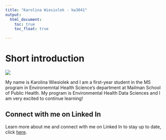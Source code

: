 ```yaml
---
title: "Karolina Wiesiolek - kw3041"
output: 
  html_document:
    toc: true
    toc_float: true

---
```


# Short introduction

![](https://media0.giphy.com/media/v1.Y2lkPTc5MGI3NjExcmttNnk5NThqcXJvNzUyY21tbXN4eWp6bThmc2x2ZmM4aTMwdmdyaSZlcD12MV9pbnRlcm5hbF9naWZfYnlfaWQmY3Q9Zw/Sb7WSbjHFNIL6/giphy.gif)


My name is Karolina Wiesiolek and I am a first-year student in the MS program in Environemntal Health Science's department at Mailman School of Public Health. My program is Environmental Health Data Sciences and I am very excited to continue learning!


## Connect with me on Linked In 

Learn more about me and connect with me on Linked In to stay up to date, click [here](about.html). 
